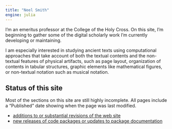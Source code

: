 ```yaml
---
title: "Neel Smith"
engine: julia
---
```




I'm an emeritus professor at the College of the Holy Cross.  On this site, I'm beginning to gather some of the digital scholarly work I'm currently developing or maintaining.


I am especially interested in studying ancient texts using computational approaches that take account of both the textual contents and the non-textual features of physical artifacts, such as page layout, organization of contents in tabular structures, graphic elements like mathematical figures, or non-textual notation such as musical notation.


## Status of this site

Most of the sections on this site are still highly incomplete. All pages include a "Published" date showing when the page was last modified. 


::: {.callout-tip appearance="minimal" title="<i class=\"bi bi-rss\"></i> Two RSS feeds to follow changes and news"}

- [additions to or substantial revisions of the web site](https://neelsmith.quarto.pub/posts.xml) 
- [new releases of code packages or updates to package documentation](https://neelsmith.quarto.pub/updates.xml)
:::